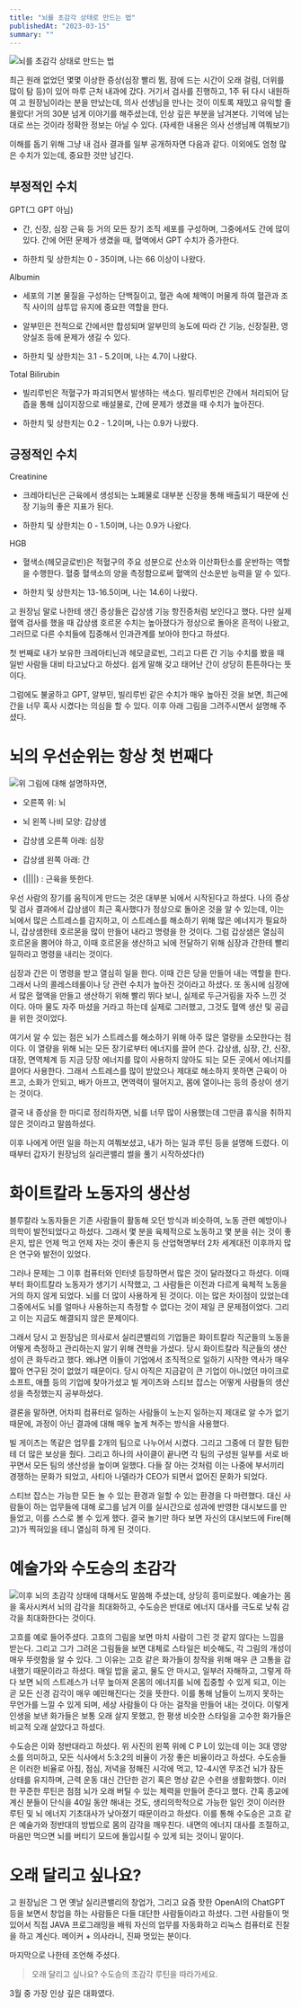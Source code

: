 ```yaml
---
title: "뇌를 초감각 상태로 만드는 법"
publishedAt: "2023-03-15"
summary: ""
---
```


![뇌를 초감각 상태로 만드는 법](https://substackcdn.com/image/fetch/w_1456,c_limit,f_auto,q_auto:good,fl_progressive:steep/https%3A%2F%2Fsubstack-post-media.s3.amazonaws.com%2Fpublic%2Fimages%2Ff16bfb28-7c03-40b4-b615-60a2de1fcb69_2000x1520.jpeg "뇌를 초감각 상태로 만드는 법")

최근 원래 없었던 몇몇 이상한 증상(심장 빨리 뜀, 잠에 드는 시간이 오래 걸림, 더위를 많이 탐 등)이 있어 마루 근처 내과에 갔다. 거기서 검사를 진행하고, 1주 뒤 다시 내원하여 고 원장님이라는 분을 만났는데, 의사 선생님을 만나는 것이 이토록 재밌고 유익할 줄 몰랐다! 거의 30분 넘게 이야기를 해주셨는데, 인상 깊은 부분을 남겨본다. 기억에 남는 대로 쓰는 것이라 정확한 정보는 아닐 수 있다. (자세한 내용은 의사 선생님께 여쭤보기)

이해를 돕기 위해 그냥 내 검사 결과를 일부 공개하자면 다음과 같다. 이외에도 엄청 많은 수치가 있는데, 중요한 것만 남긴다.

## 부정적인 수치

GPT(그 GPT 아님)

-   간, 신장, 심장 근육 등 거의 모든 장기 조직 세포를 구성하며, 그중에서도 간에 많이 있다. 간에 어떤 문제가 생겼을 때, 혈액에서 GPT 수치가 증가한다.

-   하한치 및 상한치는 0 - 35이며, 나는 66 이상이 나왔다.

Albumin

-   세포의 기본 물질을 구성하는 단백질이고, 혈관 속에 체액이 머물게 하여 혈관과 조직 사이의 삼투압 유지에 중요한 역할을 한다.

-   알부민은 전적으로 간에서만 합성되며 알부민의 농도에 따라 간 기능, 신장질환, 영양실조 등에 문제가 생길 수 있다.

-   하한치 및 상한치는 3.1 - 5.2이며, 나는 4.7이 나왔다.

Total Bilirubin

-   빌리루빈은 적혈구가 파괴되면서 발생하는 색소다. 빌리루빈은 간에서 처리되어 담즙을 통해 십이지장으로 배설물로, 간에 문제가 생겼을 때 수치가 높아진다.

-   하한치 및 상한치는 0.2 - 1.2이며, 나는 0.9가 나왔다.

## 긍정적인 수치

Creatinine

-   크레아티닌은 근육에서 생성되는 노폐물로 대부분 신장을 통해 배출되기 때문에 신장 기능의 좋은 지표가 된다.

-   하한치 및 상한치는 0 - 1.5이며, 나는 0.9가 나왔다.

HGB

-   혈색소(헤모글로빈)은 적혈구의 주요 성분으로 산소와 이산화탄소를 운반하는 역할을 수행한다. 혈중 혈색소의 양을 측정함으로써 혈액의 산소운반 능력을 알 수 있다.

-   하한치 및 상한치는 13-16.5이며, 나는 14.6이 나왔다.

고 원장님 말로 나한테 생긴 증상들은 갑상샘 기능 항진증처럼 보인다고 했다. 다만 실제 혈액 검사를 했을 때 갑상샘 호르몬 수치는 높아졌다가 정상으로 돌아온 흔적이 나왔고, 그러므로 다른 수치들에 집중해서 인과관계를 보아야 한다고 하셨다.

첫 번째로 내가 보유한 크레아티닌과 헤모글로빈, 그리고 다른 간 기능 수치를 봤을 때 일반 사람들 대비 타고났다고 하셨다. 쉽게 말해 갖고 태어난 간이 상당히 튼튼하다는 뜻이다.

그럼에도 불굴하고 GPT, 알부민, 빌리루빈 같은 수치가 매우 높아진 것을 보면, 최근에 간을 너무 혹사 시켰다는 의심을 할 수 있다. 이후 아래 그림을 그려주시면서 설명해 주셨다.

# 뇌의 우선순위는 항상 첫 번째다

![](https://substackcdn.com/image/fetch/w_1456,c_limit,f_auto,q_auto:good,fl_progressive:steep/https%3A%2F%2Fsubstack-post-media.s3.amazonaws.com%2Fpublic%2Fimages%2Ff0f323b3-b34b-456c-81f0-7acbbfceb7f9_1371x1784.jpeg)위 그림에 대해 설명하자면,

-   오른쪽 위: 뇌

-   뇌 왼쪽 나비 모양: 갑상샘

-   갑상샘 오른쪽 아래: 심장

-   갑상샘 왼쪽 아래: 간

-   (||||) : 근육을 뜻한다.

우선 사람의 장기를 움직이게 만드는 것은 대부분 뇌에서 시작된다고 하셨다. 나의 증상 및 검사 결과에서 갑상샘이 최근 혹사했다가 정상으로 돌아온 것을 알 수 있는데, 이는 뇌에서 많은 스트레스를 감지하고, 이 스트레스를 해소하기 위해 많은 에너지가 필요하니, 갑상샘한테 호르몬을 많이 만들어 내라고 명령을 한 것이다. 그럼 갑상샘은 열심히 호르몬을 뿜어야 하고, 이때 호르몬을 생산하고 뇌에 전달하기 위해 심장과 간한테 빨리 일하라고 명령을 내리는 것이다.

심장과 간은 이 명령을 받고 열심히 일을 한다. 이때 간은 당을 만들어 내는 역할을 한다. 그래서 나의 콜레스테롤이나 당 관련 수치가 높아진 것이라고 하셨다. 또 동시에 심장에서 많은 혈액을 만들고 생산하기 위해 빨리 뛰다 보니, 실제로 두근거림을 자주 느낀 것이다. 아마 물도 자주 마셨을 거라고 하는데 실제로 그러했고, 그것도 혈액 생산 및 공급을 위한 것이었다.

여기서 알 수 있는 점은 뇌가 스트레스를 해소하기 위해 아주 많은 열량을 소모한다는 점이다. 이 열량을 위해 뇌는 모든 장기로부터 에너지를 끌어 쓴다. 갑상샘, 심장, 간, 신장, 대장, 면역체계 등 지금 당장 에너지를 많이 사용하지 않아도 되는 모든 곳에서 에너지를 끌어다 사용한다. 그래서 스트레스를 많이 받았으나 제대로 해소하지 못하면 근육이 아프고, 소화가 안되고, 배가 아프고, 면역력이 떨어지고, 몸에 열이나는 등의 증상이 생기는 것이다.

결국 내 증상을 한 마디로 정리하자면, 뇌를 너무 많이 사용했는데 그만큼 휴식을 취하지 않은 것이라고 말씀하셨다.

이후 나에게 어떤 일을 하는지 여쭤보셨고, 내가 하는 일과 루틴 등을 설명해 드렸다. 이때부터 갑자기 원장님의 실리콘밸리 썰을 풀기 시작하셨다(!)

# 화이트칼라 노동자의 생산성

블루칼라 노동자들은 기존 사람들이 활동해 오던 방식과 비슷하여, 노동 관련 예방이나 의학이 발전되었다고 하셨다. 그래서 몇 분을 육체적으로 노동하고 몇 분을 쉬는 것이 좋은지, 밥은 언제 먹고 언제 자는 것이 좋은지 등 산업혁명부터 2차 세계대전 이후까지 많은 연구와 발전이 있었다.

그러나 문제는 그 이후 컴퓨터와 인터넷 등장하면서 많은 것이 달라졌다고 하셨다. 이때부터 화이트칼라 노동자가 생기기 시작했고, 그 사람들은 이전과 다르게 육체적 노동을 거의 하지 않게 되었다. 뇌를 더 많이 사용하게 된 것이다. 이는 많은 차이점이 있었는데 그중에서도 뇌를 얼마나 사용하는지 측정할 수 없다는 것이 제일 큰 문제점이었다. 그리고 이는 지금도 해결되지 않은 문제이다.

그래서 당시 고 원장님은 의사로서 실리콘밸리의 기업들은 화이트칼라 직군들의 노동을 어떻게 측정하고 관리하는지 알기 위해 견학을 가셨다. 당시 화이트칼라 직군들의 생산성이 큰 화두라고 했다. 왜냐면 이들이 기업에서 조직적으로 일하기 시작한 역사가 매우 짧아 연구된 것이 없었기 때문이다. 당시 아직은 지금같이 큰 기업이 아니었던 마이크로소프트, 애플 등의 기업에 찾아가셨고 빌 게이츠와 스티브 잡스는 어떻게 사람들의 생산성을 측정했는지 공부하셨다.

결론을 말하면, 어차피 컴퓨터로 일하는 사람들이 노는지 일하는지 제대로 알 수가 없기 때문에, 과정이 아닌 결과에 대해 매우 높게 쳐주는 방식을 사용했다.

빌 게이츠는 똑같은 업무를 2개의 팀으로 나누어서 시켰다. 그리고 그중에 더 잘한 팀한테 더 많은 보상을 줬다. 그리고 하나의 사이클이 끝나면 각 팀의 구성원 일부를 서로 바꾸면서 모든 팀의 생산성을 높이며 일했다. 다들 잘 아는 것처럼 이는 나중에 부서끼리 경쟁하는 문화가 되었고, 사티아 나델라가 CEO가 되면서 없어진 문화가 되었다.

스티브 잡스는 가능한 모든 놀 수 있는 환경과 일할 수 있는 환경을 다 마련했다. 대신 사람들이 하는 업무들에 대해 로그를 남겨 이를 실시간으로 성과에 반영한 대시보드를 만들었고, 이를 스스로 볼 수 있게 했다. 결국 놀기만 하다 보면 자신의 대시보드에 Fire(해고)가 찍혀있을 테니 열심히 하게 된 것이다.

# 예술가와 수도승의 초감각

![](https://substackcdn.com/image/fetch/w_1456,c_limit,f_auto,q_auto:good,fl_progressive:steep/https%3A%2F%2Fsubstack-post-media.s3.amazonaws.com%2Fpublic%2Fimages%2F292d6907-94cf-419f-af64-269f6aaddefd_1600x1125.jpeg)이후 뇌의 초감각 상태에 대해서도 말씀해 주셨는데, 상당히 흥미로웠다. 예술가는 몸을 혹사시켜서 뇌의 감각을 최대화하고, 수도승은 반대로 에너지 대사를 극도로 낮춰 감각을 최대화한다는 것이다.

고흐를 예로 들어주셨다. 고흐의 그림을 보면 마치 사람이 그린 것 같지 않다는 느낌을 받는다. 그리고 그가 그려온 그림들을 보면 대체로 스타일은 비슷해도, 각 그림의 개성이 매우 뚜렷함을 알 수 있다. 그 이유는 고흐 같은 화가들이 창작을 위해 매우 큰 고통을 감내했기 때문이라고 하셨다. 매일 밥을 굶고, 물도 안 마시고, 일부러 자해하고, 그렇게 하다 보면 뇌의 스트레스가 너무 높아져 온몸의 에너지를 뇌에 집중할 수 있게 되고, 이는 곧 모든 신경 감각이 매우 예민해진다는 것을 뜻한다. 이를 통해 남들이 느끼지 못하는 무언가를 느낄 수 있게 되며, 세상 사람들이 다 아는 걸작을 만들어 내는 것이다. 이렇게 인생을 보낸 화가들은 보통 오래 살지 못했고, 한 평생 비슷한 스타일을 고수한 화가들은 비교적 오래 살았다고 하셨다.

수도승은 이와 정반대라고 하셨다. 위 사진의 왼쪽 위에 C P L이 있는데 이는 3대 영양소를 의미하고, 모든 식사에서 5:3:2의 비율이 가장 좋은 비율이라고 하셨다. 수도승들은 이러한 비율로 아침, 점심, 저녁을 정해진 시각에 먹고, 12-4시엔 무조건 뇌가 잠든 상태를 유지하며, 근력 운동 대신 간단한 걷기 혹은 명상 같은 수련을 생활화했다. 이러한 꾸준한 루틴은 점점 뇌가 오래 버틸 수 있는 체력을 만들어 준다고 했다. 간혹 종교에 계신 분들이 단식을 40일 동안 해내는 것도, 생리의학적으로 가능한 일인 것이 이러한 루틴 및 뇌 에너지 기초대사가 낮아졌기 때문이라고 하셨다. 이를 통해 수도승은 고흐 같은 예술가와 정반대의 방법으로 몸의 감각을 깨우친다. 내면의 에너지 대사를 조절하고, 마음만 먹으면 뇌를 버티기 모드에 돌입시킬 수 있게 되는 것이니 말이다.

# 오래 달리고 싶나요?

고 원장님은 그 먼 옛날 실리콘밸리의 창업가, 그리고 요즘 핫한 OpenAI의 ChatGPT 등을 보면서 창업을 하는 사람들은 다들 대단한 사람들이라고 하셨다. 그런 사람들이 멋있어서 직접 JAVA 프로그래밍을 배워 자신의 업무를 자동화하고 리눅스 컴퓨터로 진찰을 하고 계신다. 메이커 + 의사라니, 진짜 멋있는 분이다.

마지막으로 나한테 조언해 주셨다.

> 오래 달리고 싶나요? 수도승의 초감각 루틴을 따라가세요.

3월 중 가장 인상 깊은 대화였다.
